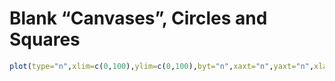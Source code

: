 Blank "Canvases", Circles and Squares
======================================
```r
plot(type="n",xlim=c(0,100),ylim=c(0,100),byt="n",xaxt="n",yaxt="n",xlab="string",ylab="string",asp=1)
```